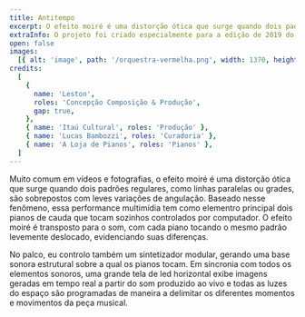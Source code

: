 ```yaml
---
title: Antitempo
excerpt: O efeito moiré é uma distorção ótica que surge quando dois padrões regulares, como linhas paralelas ou grades, são sobrepostos. Baseado nesse fenômeno, essa performance multimídia tem como elementro principal dois pianos de cauda que tocam sozinhos controlados por computador.
extraInfo: O projeto foi criado especialmente para a edição de 2019 do festival On_Off - Experiências em Live Image do Itaú CUltural.
open: false
images:
  [{ alt: 'image', path: '/orquestra-vermelha.png', width: 1370, height: 504 }]
credits:
  [
    {
      name: 'Leston',
      roles: 'Concepção Composição & Produção',
      gap: true,
    },
    { name: 'Itaú Cultural', roles: 'Produção' },
    { name: 'Lucas Bambozzi', roles: 'Curadoria' },
    { name: 'A Loja de Pianos', roles: 'Pianos' },
  ]
---
```


Muito comum em vídeos e fotografias, o efeito moiré é uma distorção ótica que surge quando dois padrões regulares, como linhas paralelas ou grades, são sobrepostos com leves variações de angulação. Baseado nesse fenômeno, essa performance multimídia tem como elementro principal dois pianos de cauda que tocam sozinhos controlados por computador. O efeito moiré é transposto para o som, com cada piano tocando o mesmo padrão levemente deslocado, evidenciando suas diferenças.

No palco, eu controlo também um sintetizador modular, gerando uma base sonora estrutural sobre a qual os pianos tocam. Em sincronia com todos os elementos sonoros, uma grande tela de led horizontal exibe imagens geradas em tempo real a partir do som produzido ao vivo e todas as luzes do espaço são programadas de maneira a delimitar os diferentes momentos e movimentos da peça musical.